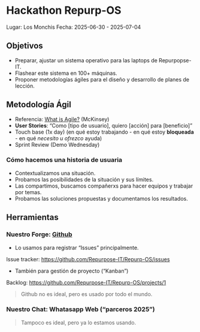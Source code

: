 # Hackathon Repurp-OS 

Lugar: Los Monchis
Fecha: 2025-06-30 - 2025-07-04

## Objetivos

* Preparar, ajustar un sistema operativo para las laptops de Repurpopse-IT.
* Flashear este sistema en 100+ máquinas.
* Proponer metodologías ágiles para el diseño y desarrollo de planes de lección.

## Metodología Ágil

* Referencia: [What is Agile?](https://www.mckinsey.com/featured-insights/mckinsey-explainers/what-is-agile) (McKinsey)
* **User Stories**: "Como [tipo de usuario], quiero [acción] para [beneficio]"
* Touch base (1x day) (en qué estoy trabajando - en qué estoy **bloqueada** - en qué _necesito u ofrezco_ ayuda)
* Sprint Review (Demo Wednesday)

### Cómo hacemos una historia de usuaria

 * Contextualizamos una situación.
 * Probamos las posibilidades de la situación y sus límites. 
 * Las compartimos, buscamos compañerxs para hacer equipos y trabajar por temas. 
 * Probamos las soluciones propuestas y documentamos los resultados.

## Herramientas

### Nuestro Forge: [Github](https://github.com/Repurpose-IT/Repurp-OS)

* Lo usamos para registrar "Issues" principalmente.

Issue tracker: [https://github.com/Repurpose-IT/Repurp-OS/issues](https://github.com/Repurpose-IT/Repurp-OS/issues)

* También para gestión de proyecto ("Kanban")

Backlog: [https://github.com/Repurpose-IT/Repurp-OS/projects/1](https://github.com/orgs/Repurpose-IT/projects/1)
<!---Esta pagina no la encuentro---> 

> Github no es ideal, pero es usado por todo el mundo.

### Nuestro Chat: Whatasapp Web ("parceros 2025")

> Tampoco es ideal, pero ya lo estamos usando.


